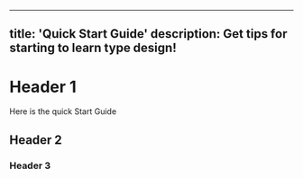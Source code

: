 
---
title: 'Quick Start Guide'
description: Get tips for starting to learn type design!
---

# Header 1

Here is the quick Start Guide

## Header 2
### Header 3